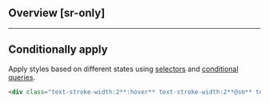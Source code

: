 ## Overview [sr-only]
<Overview/>

---

## Conditionally apply
Apply styles based on different states using [selectors](/docs/state-selectors) and [conditional queries](/docs/conditional-queries).
```html
<div class="text-stroke-width:2**:hover** text-stroke-width:2**@sm** text-stroke-width:2**@dark** text-stroke-width:2**@print**">…</div>
```

